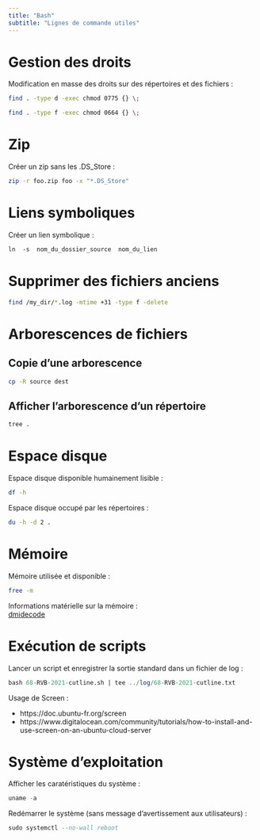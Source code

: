 ```yaml
---
title: "Bash"
subtitle: "Lignes de commande utiles"
---
```


# Gestion des droits

Modification en masse des droits sur des répertoires et des fichiers&nbsp;:<br>
``` .sh
find . -type d -exec chmod 0775 {} \;
```

``` .sh
find . -type f -exec chmod 0664 {} \;
```

# Zip
Créer un zip sans les .DS_Store&nbsp;:
``` .sh
zip -r foo.zip foo -x "*.DS_Store"
```

# Liens symboliques
Créer un lien symbolique&nbsp;:
``` .sh
ln  -s  nom_du_dossier_source  nom_du_lien
``` 

# Supprimer des fichiers anciens

``` .sh
find /my_dir/*.log -mtime +31 -type f -delete
```

# Arborescences de fichiers

## Copie d’une arborescence

``` .sh
cp -R source dest
```

## Afficher l’arborescence d’un répertoire

``` .sh
tree .
```

# Espace disque
Espace disque disponible humainement lisible&nbsp;:<br>
``` .sh
df -h
```

Espace disque occupé par les répertoires&nbsp;:<br>
``` .sh
du -h -d 2 .
```

# Mémoire
Mémoire utilisée et disponible&nbsp;:<br>
``` .sh
free -m
```

Informations matérielle sur la mémoire&nbsp;:<br>
[dmidecode](https://www.cyberciti.biz/faq/linux-ram-info-command/)


# Exécution de scripts
Lancer un script et enregistrer la sortie standard dans un fichier de log&nbsp;:<br>
``` .sql
bash 68-RVB-2021-cutline.sh | tee ../log/68-RVB-2021-cutline.txt
```

Usage de Screen&nbsp;:

* https://doc.ubuntu-fr.org/screen
* https://www.digitalocean.com/community/tutorials/how-to-install-and-use-screen-on-an-ubuntu-cloud-server

# Système d'exploitation
Afficher les caratéristiques du système&nbsp;:<br>
``` .sql
uname -a
```

Redémarrer le système (sans message d'avertissement aux utilisateurs)&nbsp;:<br>
``` .sql
sudo systemctl --no-wall reboot
```